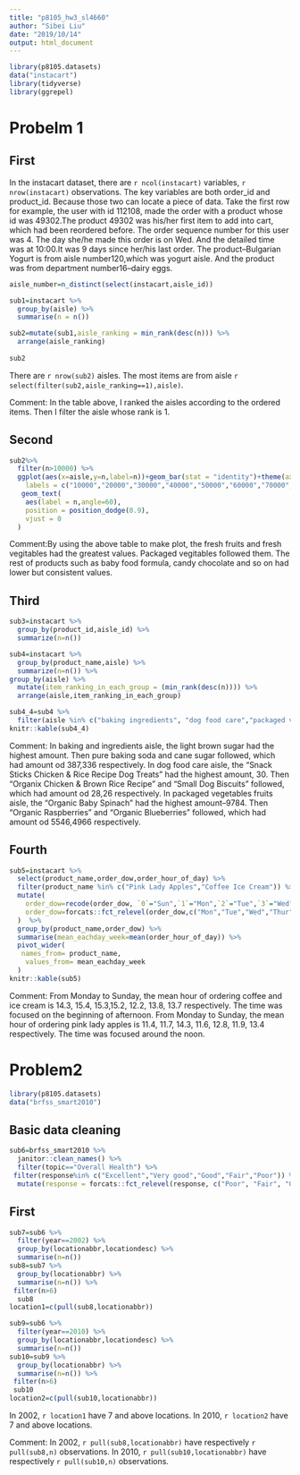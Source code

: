 ```yaml
---
title: "p8105_hw3_sl4660"
author: "Sibei Liu"
date: "2019/10/14"
output: html_document
---
```


```r
library(p8105.datasets)
data("instacart")
library(tidyverse)
library(ggrepel)
```

# Probelm 1

## First


In the instacart dataset, there are `r ncol(instacart)` variables, `r nrow(instacart)` observations. The key variables are both order_id and product_id. Because those two can locate a piece of data. Take the first row for example, the user with id 112108, made the order with a product whose id was 49302.The product 49302 was his/her first item to add into cart, which had been reordered before. The order sequence number for this user was 4. The day she/he made this order is on Wed. And the detailed time was at 10:00.It was 9 days since her/his last order. The product--Bulgarian Yogurt is from aisle number120,which was yogurt aisle. And the product was from department number16--dairy eggs.

```r
aisle_number=n_distinct(select(instacart,aisle_id))

sub1=instacart %>% 
  group_by(aisle) %>% 
  summarise(n = n()) 

sub2=mutate(sub1,aisle_ranking = min_rank(desc(n))) %>% 
  arrange(aisle_ranking)
 
sub2 
```


There are `r nrow(sub2)` aisles.
The most items are from aisle ``r select(filter(sub2,aisle_ranking==1),aisle)``.

Comment: In the table above, I ranked the aisles according to the ordered items. Then I filter the aisle whose rank is 1.

## Second
```r
sub2%>% 
  filter(n>10000) %>% 
  ggplot(aes(x=aisle,y=n,label=n))+geom_bar(stat = "identity")+theme(axis.text.x = element_text(angle = 60, hjust=1))+scale_y_continuous(breaks =                                                      c(10000,2000,30000,40000,50000,60000,70000,80000,120000), 
    labels = c("10000","20000","30000","40000","50000","60000","70000","80000","120000"))+
   geom_text(
    aes(label = n,angle=60),
    position = position_dodge(0.9),
    vjust = 0
  )
```

Comment:By using the above table to make plot, the fresh fruits and fresh vegitables had the greatest values. Packaged vegitables followed them. The rest of products such as baby food formula, candy chocolate and so on had lower but consistent values.

## Third
```r
sub3=instacart %>% 
  group_by(product_id,aisle_id) %>% 
  summarize(n=n())

sub4=instacart %>% 
  group_by(product_name,aisle) %>% 
  summarize(n=n()) %>%
group_by(aisle) %>% 
  mutate(item_ranking_in_each_group = (min_rank(desc(n)))) %>% 
  arrange(aisle,item_ranking_in_each_group)

sub4_4=sub4 %>% 
  filter(aisle %in% c("baking ingredients", "dog food care","packaged vegetables fruits")&item_ranking_in_each_group<4 ) 
knitr::kable(sub4_4)
```

Comment: In baking and ingredients aisle, the light brown sugar had the highest amount. Then pure baking soda and cane sugar followed, which had amount od 387,336 respectively.
In dog food care aisle, the "Snack Sticks Chicken & Rice Recipe Dog Treats" had the highest amount, 30. Then "Organix Chicken & Brown Rice Recipe" and "Small Dog Biscuits" followed, which had amount od 28,26 respectively.
In packaged vegetables fruits aisle, the "Organic Baby Spinach" had the highest amount--9784. Then "Organic Raspberries" and "Organic Blueberries" followed, which had amount od 5546,4966 respectively.

## Fourth
```r
sub5=instacart %>% 
  select(product_name,order_dow,order_hour_of_day) %>% 
  filter(product_name %in% c("Pink Lady Apples","Coffee Ice Cream")) %>% 
  mutate(
    order_dow=recode(order_dow, `0`="Sun",`1`="Mon",`2`="Tue",`3`="Wed",`4`="Thur",`5`="Fri",`6`="Sat"),
    order_dow=forcats::fct_relevel(order_dow,c("Mon","Tue","Wed","Thur","Fri","Sat","Sun"))
  )  %>% 
  group_by(product_name,order_dow) %>% 
  summarise(mean_eachday_week=mean(order_hour_of_day)) %>% 
  pivot_wider(
   names_from= product_name,
    values_from= mean_eachday_week
  )
knitr::kable(sub5)
```


Comment: From Monday to Sunday, the mean hour of ordering coffee and ice cream is 14.3, 15.4, 15.3,15.2, 12.2, 13.8, 13.7 respectively. The time was focused on the beginning of afternoon.
From Monday to Sunday, the mean hour of ordering pink lady apples is 11.4, 11.7, 14.3, 11.6, 12.8, 11.9, 13.4 respectively. The time was focused around the noon.

# Problem2
```r
library(p8105.datasets)
data("brfss_smart2010")
```

##  Basic data cleaning
```r
sub6=brfss_smart2010 %>% 
  janitor::clean_names() %>% 
  filter(topic=="Overall Health") %>% 
 filter(response%in% c("Excellent","Very good","Good","Fair","Poor")) %>% 
  mutate(response = forcats::fct_relevel(response, c("Poor", "Fair", "Good","Very good","Excellent"))) 
```

## First
```r
sub7=sub6 %>% 
  filter(year==2002) %>% 
  group_by(locationabbr,locationdesc) %>% 
  summarise(n=n())
sub8=sub7 %>% 
  group_by(locationabbr) %>% 
  summarise(n=n()) %>% 
 filter(n>6) 
  sub8
location1=c(pull(sub8,locationabbr))

```

```r
sub9=sub6 %>% 
  filter(year==2010) %>% 
  group_by(locationabbr,locationdesc) %>% 
  summarise(n=n())
sub10=sub9 %>% 
  group_by(locationabbr) %>% 
  summarise(n=n()) %>% 
 filter(n>6)  
 sub10
location2=c(pull(sub10,locationabbr))
```

In 2002, `r location1` have 7 and above locations.
In 2010, `r location2` have 7 and above locations.

Comment: In 2002, `r pull(sub8,locationabbr)` have respectively `r pull(sub8,n)` observations.
In 2010, `r pull(sub10,locationabbr)` have respectively `r pull(sub10,n)` observations.
